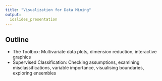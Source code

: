 ```yaml
---
title: "Visualization for Data Mining"
output:
  ioslides_presentation
---
```


## Outline

* The Toolbox: Multivariate data plots, dimension reduction, interactive graphics
* Supervised Classification: Checking assumptions, examining misclassifications, variable importance, visualising boundaries, exploring ensembles
